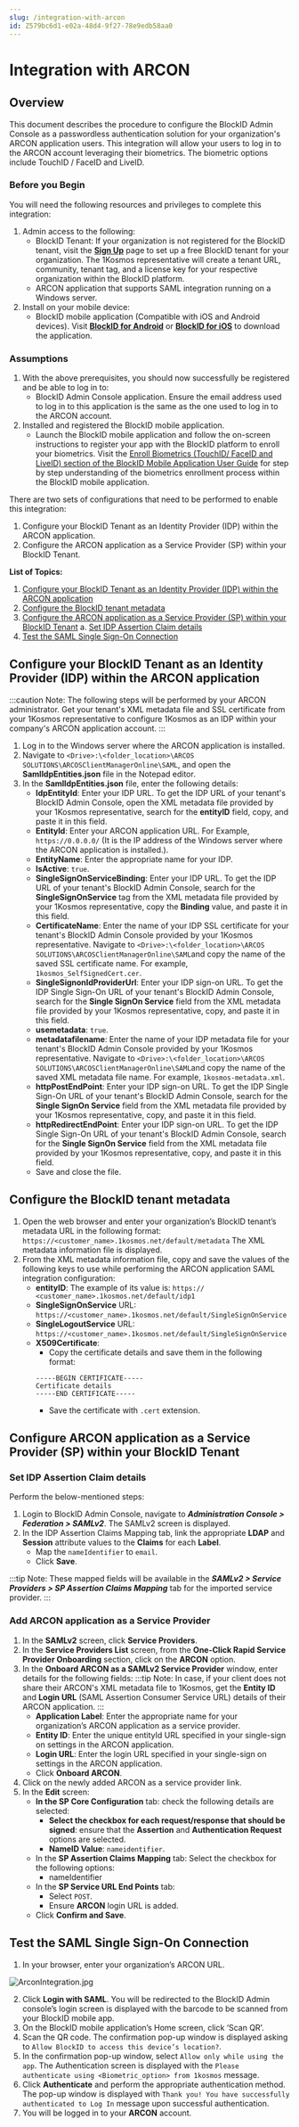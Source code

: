 ```yaml
---
slug: /integration-with-arcon
id: Z579bc6d1-e02a-48d4-9f27-78e9edb58aa0
---
```

# Integration with ARCON

## Overview

This document describes the procedure to configure the BlockID Admin Console as a passwordless authentication solution for your organization's ARCON application users. This integration will allow your users to log in to the ARCON account leveraging their biometrics. The biometric options include TouchID / FaceID and LiveID.

### Before you Begin
You will need the following resources and privileges to complete this integration:
1. Admin access to the following:
    * BlockID Tenant: If your organization is not registered for the BlockID tenant, visit the **[Sign Up](https://www.1kosmos.com/blockid-free-trial)** page to set up a free BlockID tenant for your organization. The 1Kosmos representative will create a tenant URL, community, tenant tag, and a license key for your respective organization within the BlockID platform.
    *   ARCON application that supports SAML integration running on a Windows server.
2. Install on your mobile device:
    * BlockID mobile application (Compatible with iOS and Android devices). Visit **[BlockID for Android](https://play.google.com/store/apps/details?id=com.onekosmos.kernel.blockid)** or **[BlockID for iOS](https://apps.apple.com/us/app/blockid/id1539421428)** to download the application.

### Assumptions

1.	With the above prerequisites, you should now successfully be registered and be able to log in to:
    * BlockID Admin Console application. Ensure the email address used to log in to this application is the same as the one used to log in to the ARCON account.
2.	Installed and registered the BlockID mobile application.
    * Launch the BlockID mobile application and follow the on-screen instructions to register your app with the BlockID platform to enroll your biometrics. Visit the [Enroll Biometrics (TouchID/ FaceID and LiveID) section of the BlockID Mobile Application User Guide]( https://docs.1kosmos.com/docs/blockid-mobile-application-user-guide#EnrollBio) for step by step understanding of the biometrics enrollment process within the BlockID mobile application.

There are two sets of configurations that need to be performed to enable this integration:

1. Configure your BlockID Tenant as an Identity Provider (IDP) within the ARCON application.
2. Configure the ARCON application as a Service Provider (SP) within your BlockID Tenant.

**List of Topics:**

1. [Configure your BlockID Tenant as an Identity Provider (IDP) within the ARCON application](#ARCONIDP)
2. [Configure the BlockID tenant metadata](#SaveSAML)
3. [Configure the ARCON application as a Service Provider (SP) within your BlockID Tenant](#BlockIDIDP)
   a. [Set IDP Assertion Claim details](#SetIDPSAML) 
4. [Test the SAML Single Sign-On Connection](#TestSAML)

## <a name = "ARCONIDP"></a>Configure your BlockID Tenant as an Identity Provider (IDP) within the ARCON application

:::caution Note:
The following steps will be performed by your ARCON administrator. Get your tenant's XML metadata file and SSL certificate from your 1Kosmos representative to configure 1Kosmos as an IDP within your company's ARCON application account.
:::

1.	Log in to the Windows server where the ARCON application is installed.
2.	Navigate to `<Drive>:\<folder_location>\ARCOS SOLUTIONS\ARCOSClientManagerOnline\SAML`, and open the **SamlIdpEntities.json** file in the Notepad editor.
3.	In the **SamlIdpEntities.json** file, enter the following details:
    * **IdpEntityId**: Enter your IDP URL. To get the IDP URL of your tenant's BlockID Admin Console, open the XML metadata file provided by your 1Kosmos representative, search for the **entityID** field, copy, and paste it in this field.
    * **EntityId**: Enter your ARCON application URL. For Example, `https://0.0.0.0/` (It is the IP address of the Windows server where the ARCON application is installed.).
    * **EntityName**: Enter the appropriate name for your IDP.
    * **IsActive**: `true`.
    * **SingleSignOnServiceBinding**: Enter your IDP URL. To get the IDP URL of your tenant's BlockID Admin Console, search for the **SingleSignOnService** tag from the XML metadata file provided by your 1Kosmos representative, copy the **Binding** value, and paste it in this field.
    * **CertificateName**: Enter the name of your IDP  SSL certificate for your tenant's BlockID Admin Console provided by your 1Kosmos representative. Navigate to `<Drive>:\<folder_location>\ARCOS SOLUTIONS\ARCOSClientManagerOnline\SAML`and copy the name of the saved SSL certificate name. For example, `1kosmos_SelfSignedCert.cer`.
    *  **SingleSignonIdProviderUrl**: Enter your IDP sign-on URL. To get the IDP Single Sign-On URL of your tenant's BlockID Admin Console, search for the **Single SignOn Service** field from the XML metadata file provided by your 1Kosmos representative, copy, and paste it in this field. 
    * **usemetadata**: `true`.
    * **metadatafilename**: Enter the name of your IDP  metadata file for your tenant's BlockID Admin Console provided by your 1Kosmos representative. Navigate to `<Drive>:\<folder_location>\ARCOS SOLUTIONS\ARCOSClientManagerOnline\SAML`and copy the name of the saved XML metadata file name. For example, `1kosmos-metadata.xml`.
    * **httpPostEndPoint**: Enter your IDP sign-on URL. To get the IDP Single Sign-On URL of your tenant's BlockID Admin Console, search for the **Single SignOn Service** field from the XML metadata file provided by your 1Kosmos representative, copy, and paste it in this field. 
    * **httpRedirectEndPoint**: Enter your IDP sign-on URL. To get the IDP Single Sign-On URL of your tenant's BlockID Admin Console, search for the **Single SignOn Service** field from the XML metadata file provided by your 1Kosmos representative, copy, and paste it in this field. 
    * Save and close the file.

## <a name = "SaveSAML"></a>Configure the BlockID tenant metadata

1.	Open the web browser and enter your organization’s BlockID tenant’s metadata URL in the following format:
`https://<customer_name>.1kosmos.net/default/metadata` 
The XML metadata information file is displayed.
2.	From the XML metadata information file, copy and save the values of the following keys to use while performing the ARCON application SAML integration configuration:
    * **entityID**: The example of its value is: `https:// <customer_name>.1kosmos.net/default/idp1`
    * **SingleSignOnService** URL: `https://<customer_name>.1kosmos.net/default/SingleSignOnService`
    * **SingleLogoutService** URL: `https://<customer_name>.1kosmos.net/default/SingleSignOnService`
    * **X509Certificate**:  
        * Copy the certificate details and save them in the following format: 
        ```
        -----BEGIN CERTIFICATE-----
        Certificate details
        -----END CERTIFICATE-----
        ``` 
        * Save the certificate with `.cert` extension.

## <a name = "BlockIDIDP"></a>Configure ARCON application as a Service Provider (SP) within your BlockID Tenant

### <a name = "SetIDPSAML"></a>Set IDP Assertion Claim details

Perform the below-mentioned steps:
1.	Login to BlockID Admin Console, navigate to ***Administration Console > Federation > SAMLv2***.
The SAMLv2 screen is displayed.
3.	In the IDP Assertion Claims Mapping tab, link the appropriate **LDAP** and **Session** attribute values to the **Claims** for each **Label**.
    * Map the `nameIdentifier` to `email`.
    * Click **Save**.

:::tip Note:
These mapped fields will be available in the ***SAMLv2 > Service Providers > SP Assertion Claims Mapping*** tab for the imported service provider. 
:::

### <a name = "SaveSPSAML"></a>Add ARCON application as a Service Provider

1.	In the **SAMLv2** screen, click **Service Providers**.
2.	In the **Service Providers List** screen, from the **One-Click Rapid Service Provider Onboarding** section, click on the **ARCON** option.
3.	In the **Onboard ARCON as a SAMLv2 Service Provider** window, enter details for the following fields:
    :::tip Note:
    In case, if your client does not share their ARCON's XML metadata file to 1Kosmos, get the **Entity ID** and **Login URL** (SAML Assertion Consumer Service URL) details of their ARCON application. 
    :::
    * **Application Label**: Enter the appropriate name for your organization’s ARCON application as a service provider.
     * **Entity ID**: Enter the unique entityId URL specified in your single-sign on settings in the ARCON application.
    * **Login URL**: Enter the login URL specified in your single-sign on settings in the ARCON application. 
    * Click **Onboard ARCON**.
4.	Click on the newly added ARCON as a service provider link.
5.	In the **Edit** screen:
    * **In the SP Core Configuration** tab: check the following details are selected:
        * **Select the checkbox for each request/response that should be signed**: ensure that the **Assertion** and **Authentication Request** options are selected.
        * **NameID Value**: `nameidentifier`.
    * In the **SP Assertion Claims Mapping** tab: Select the checkbox for the following options:
        * nameIdentifier
    * In the **SP Service URL End Points** tab:
        * Select `POST`.
        * Ensure **ARCON** login URL is added.
    * Click **Confirm and Save**.

## <a name = "TestSAML"></a>Test the SAML Single Sign-On Connection

1.	In your browser, enter your organization’s ARCON URL. 

![ArconIntegration.jpg](https://cdn.document360.io/aeae7c88-d2f4-4a9c-bba9-c4f368260d78/Images/Documentation/ArconIntegration.jpg)

2.	Click **Login with SAML**. You will be redirected to the BlockID Admin console’s login screen is displayed with the barcode to be scanned from your BlockID mobile app.
3. On the BlockID mobile application’s Home screen, click ‘Scan QR’.
4. Scan the QR code. The confirmation pop-up window is displayed asking to `Allow BlockID to access this device’s location?`.
5. In the confirmation pop-up window, select `Allow only while using the app`. The Authentication screen is displayed with the `Please authenticate using <Biometric_option> from 1kosmos` message.
6. Click **Authenticate** and perform the appropriate authentication method. The pop-up window is displayed with `Thank you! You have successfully authenticated to Log In` message upon successful authentication.
7. You will be logged in to your **ARCON** account.

